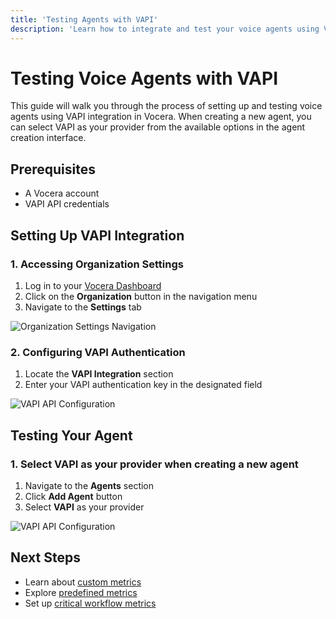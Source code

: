 ---
title: 'Testing Agents with VAPI'
description: 'Learn how to integrate and test your voice agents using VAPI'
---

# Testing Voice Agents with VAPI

This guide will walk you through the process of setting up and testing voice agents using VAPI integration in Vocera. When creating a new agent, you can select VAPI as your provider from the available options in the agent creation interface.

## Prerequisites
- A Vocera account
- VAPI API credentials

## Setting Up VAPI Integration

### 1. Accessing Organization Settings
1. Log in to your [Vocera Dashboard](https://dashboard.vocera.ai)
2. Click on the **Organization** button in the navigation menu
3. Navigate to the **Settings** tab

<img src="/images/org-button-click.png" alt="Organization Settings Navigation" />

### 2. Configuring VAPI Authentication
1. Locate the **VAPI Integration** section
2. Enter your VAPI authentication key in the designated field

<img src="/images/vapi/1.png" alt="VAPI API Configuration" />

## Testing Your Agent

### 1. Select VAPI as your provider when creating a new agent

1. Navigate to the **Agents** section
2. Click **Add Agent** button
3. Select **VAPI** as your provider

<img src="/images/create-agent.png" alt="VAPI API Configuration" />

## Next Steps
- Learn about [custom metrics](/testing-voice-agents/metrics/custom-metrics)
- Explore [predefined metrics](/testing-voice-agents/metrics/pre-defined-metrics)
- Set up [critical workflow metrics](/testing-voice-agents/metrics/critical-workflow-metric) 